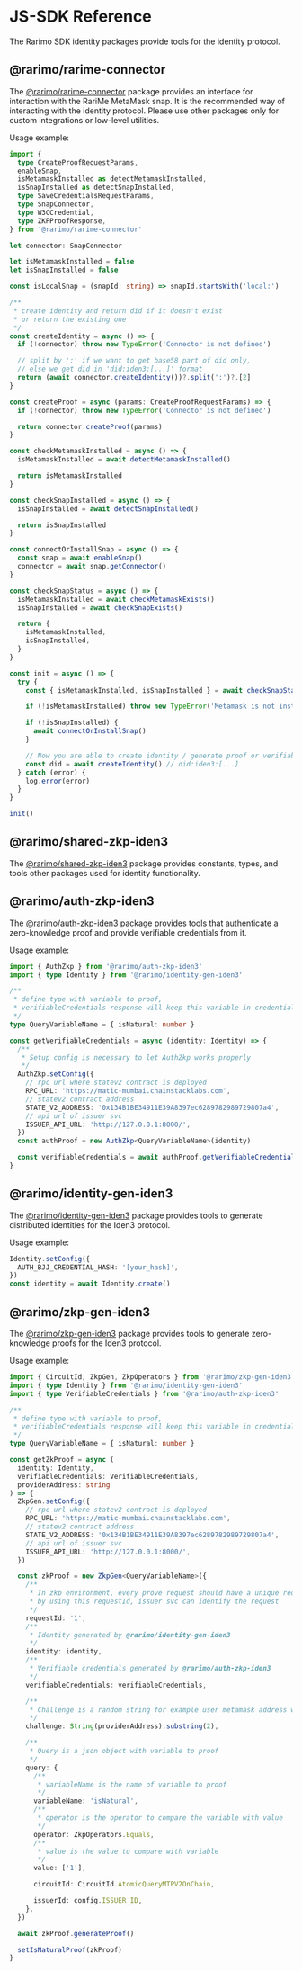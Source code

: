 ---
---

# JS-SDK Reference

The Rarimo SDK identity packages provide tools for the identity protocol.

## @rarimo/rarime-connector

The [@rarimo/rarime-connector](https://www.npmjs.com/package/@rarimo/rarime-connector) package provides an interface for interaction with the RariMe MetaMask snap. It is the recommended way of interacting with the identity protocol.
Please use other packages only for custom integrations or low-level utilities.

Usage example:

```ts
import {
  type CreateProofRequestParams,
  enableSnap,
  isMetamaskInstalled as detectMetamaskInstalled,
  isSnapInstalled as detectSnapInstalled,
  type SaveCredentialsRequestParams,
  type SnapConnector,
  type W3CCredential,
  type ZKPProofResponse,
} from '@rarimo/rarime-connector'

let connector: SnapConnector

let isMetamaskInstalled = false
let isSnapInstalled = false

const isLocalSnap = (snapId: string) => snapId.startsWith('local:')

/**
 * create identity and return did if it doesn't exist
 * or return the existing one
 */
const createIdentity = async () => {
  if (!connector) throw new TypeError('Connector is not defined')

  // split by ':' if we want to get base58 part of did only,
  // else we get did in 'did:iden3:[...]' format
  return (await connector.createIdentity())?.split(':')?.[2]
}

const createProof = async (params: CreateProofRequestParams) => {
  if (!connector) throw new TypeError('Connector is not defined')

  return connector.createProof(params)
}

const checkMetamaskInstalled = async () => {
  isMetamaskInstalled = await detectMetamaskInstalled()

  return isMetamaskInstalled
}

const checkSnapInstalled = async () => {
  isSnapInstalled = await detectSnapInstalled()

  return isSnapInstalled
}

const connectOrInstallSnap = async () => {
  const snap = await enableSnap()
  connector = await snap.getConnector()
}

const checkSnapStatus = async () => {
  isMetamaskInstalled = await checkMetamaskExists()
  isSnapInstalled = await checkSnapExists()

  return {
    isMetamaskInstalled,
    isSnapInstalled,
  }
}

const init = async () => {
  try {
    const { isMetamaskInstalled, isSnapInstalled } = await checkSnapStatus()

    if (!isMetamaskInstalled) throw new TypeError('Metamask is not installed')

    if (!isSnapInstalled) {
      await connectOrInstallSnap()
    }

    // Now you are able to create identity / generate proof or verifiable credentials by using corresponding methods, e. g.
    const did = await createIdentity() // did:iden3:[...]
  } catch (error) {
    log.error(error)
  }
}

init()
```

## @rarimo/shared-zkp-iden3

The [@rarimo/shared-zkp-iden3](https://www.npmjs.com/package/@rarimo/shared-zkp-iden3) package provides constants, types, and tools other packages used for identity functionality.

## @rarimo/auth-zkp-iden3

The [@rarimo/auth-zkp-iden3](https://www.npmjs.com/package/@rarimo/auth-zkp-iden3) package provides tools that authenticate a zero-knowledge proof and provide verifiable credentials from it.

Usage example:

```ts
import { AuthZkp } from '@rarimo/auth-zkp-iden3'
import { type Identity } from '@rarimo/identity-gen-iden3'

/**
 * define type with variable to proof,
 * verifiableCredentials response will keep this variable in credentialSubject
 */
type QueryVariableName = { isNatural: number }

const getVerifiableCredentials = async (identity: Identity) => {
  /**
   * Setup config is necessary to let AuthZkp works properly
   */
  AuthZkp.setConfig({
    // rpc url where statev2 contract is deployed
    RPC_URL: 'https://matic-mumbai.chainstacklabs.com',
    // statev2 contract address
    STATE_V2_ADDRESS: '0x134B1BE34911E39A8397ec6289782989729807a4',
    // api url of issuer svc
    ISSUER_API_URL: 'http://127.0.0.1:8000/',
  })
  const authProof = new AuthZkp<QueryVariableName>(identity)

  const verifiableCredentials = await authProof.getVerifiableCredentials()
}
```

## @rarimo/identity-gen-iden3

The [@rarimo/identity-gen-iden3](https://www.npmjs.com/package/@rarimo/react-provider) package provides tools to generate distributed identities for the Iden3 protocol.

Usage example:

```ts
Identity.setConfig({
  AUTH_BJJ_CREDENTIAL_HASH: '[your_hash]',
})
const identity = await Identity.create()
```

## @rarimo/zkp-gen-iden3

The [@rarimo/zkp-gen-iden3](https://www.npmjs.com/package/@rarimo/zkp-gen-iden3) package provides tools to generate zero-knowledge proofs for the Iden3 protocol.

Usage example:

```ts
import { CircuitId, ZkpGen, ZkpOperators } from '@rarimo/zkp-gen-iden3'
import { type Identity } from '@rarimo/identity-gen-iden3'
import { type VerifiableCredentials } from '@rarimo/auth-zkp-iden3'

/**
 * define type with variable to proof,
 * verifiableCredentials response will keep this variable in credentialSubject
 */
type QueryVariableName = { isNatural: number }

const getZkProof = async (
  identity: Identity,
  verifiableCredentials: VerifiableCredentials,
  providerAddress: string
) => {
  ZkpGen.setConfig({
    // rpc url where statev2 contract is deployed
    RPC_URL: 'https://matic-mumbai.chainstacklabs.com',
    // statev2 contract address
    STATE_V2_ADDRESS: '0x134B1BE34911E39A8397ec6289782989729807a4',
    // api url of issuer svc
    ISSUER_API_URL: 'http://127.0.0.1:8000/',
  })

  const zkProof = new ZkpGen<QueryVariableName>({
    /**
     * In zkp environment, every prove request should have a unique requestId
     * by using this requestId, issuer svc can identify the request
     */
    requestId: '1',
    /**
     * Identity generated by @rarimo/identity-gen-iden3
     */
    identity: identity,
    /**
     * Verifiable credentials generated by @rarimo/auth-zkp-iden3
     */
    verifiableCredentials: verifiableCredentials,

    /**
     * Challenge is a random string for example user metamask address without '0x'
     */
    challenge: String(providerAddress).substring(2),

    /**
     * Query is a json object with variable to proof
     */
    query: {
      /**
       * variableName is the name of variable to proof
       */
      variableName: 'isNatural',
      /**
       * operator is the operator to compare the variable with value
       */
      operator: ZkpOperators.Equals,
      /**
       * value is the value to compare with variable
       */
      value: ['1'],

      circuitId: CircuitId.AtomicQueryMTPV2OnChain,

      issuerId: config.ISSUER_ID,
    },
  })

  await zkProof.generateProof()

  setIsNaturalProof(zkProof)
}
```
